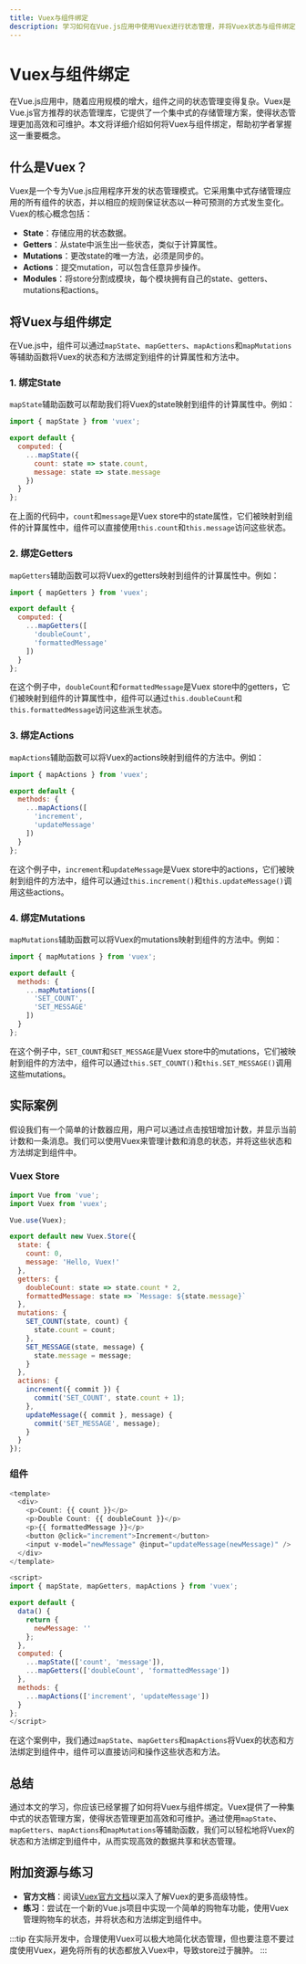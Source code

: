 ```yaml
---
title: Vuex与组件绑定
description: 学习如何在Vue.js应用中使用Vuex进行状态管理，并将Vuex状态与组件绑定，以实现高效的数据共享和状态管理。
---
```


# Vuex与组件绑定

在Vue.js应用中，随着应用规模的增大，组件之间的状态管理变得复杂。Vuex是Vue.js官方推荐的状态管理库，它提供了一个集中式的存储管理方案，使得状态管理更加高效和可维护。本文将详细介绍如何将Vuex与组件绑定，帮助初学者掌握这一重要概念。

## 什么是Vuex？

Vuex是一个专为Vue.js应用程序开发的状态管理模式。它采用集中式存储管理应用的所有组件的状态，并以相应的规则保证状态以一种可预测的方式发生变化。Vuex的核心概念包括：

- **State**：存储应用的状态数据。
- **Getters**：从state中派生出一些状态，类似于计算属性。
- **Mutations**：更改state的唯一方法，必须是同步的。
- **Actions**：提交mutation，可以包含任意异步操作。
- **Modules**：将store分割成模块，每个模块拥有自己的state、getters、mutations和actions。

## 将Vuex与组件绑定

在Vue.js中，组件可以通过`mapState`、`mapGetters`、`mapActions`和`mapMutations`等辅助函数将Vuex的状态和方法绑定到组件的计算属性和方法中。

### 1. 绑定State

`mapState`辅助函数可以帮助我们将Vuex的state映射到组件的计算属性中。例如：

```javascript
import { mapState } from 'vuex';

export default {
  computed: {
    ...mapState({
      count: state => state.count,
      message: state => state.message
    })
  }
};
```

在上面的代码中，`count`和`message`是Vuex store中的state属性，它们被映射到组件的计算属性中，组件可以直接使用`this.count`和`this.message`访问这些状态。

### 2. 绑定Getters

`mapGetters`辅助函数可以将Vuex的getters映射到组件的计算属性中。例如：

```javascript
import { mapGetters } from 'vuex';

export default {
  computed: {
    ...mapGetters([
      'doubleCount',
      'formattedMessage'
    ])
  }
};
```

在这个例子中，`doubleCount`和`formattedMessage`是Vuex store中的getters，它们被映射到组件的计算属性中，组件可以通过`this.doubleCount`和`this.formattedMessage`访问这些派生状态。

### 3. 绑定Actions

`mapActions`辅助函数可以将Vuex的actions映射到组件的方法中。例如：

```javascript
import { mapActions } from 'vuex';

export default {
  methods: {
    ...mapActions([
      'increment',
      'updateMessage'
    ])
  }
};
```

在这个例子中，`increment`和`updateMessage`是Vuex store中的actions，它们被映射到组件的方法中，组件可以通过`this.increment()`和`this.updateMessage()`调用这些actions。

### 4. 绑定Mutations

`mapMutations`辅助函数可以将Vuex的mutations映射到组件的方法中。例如：

```javascript
import { mapMutations } from 'vuex';

export default {
  methods: {
    ...mapMutations([
      'SET_COUNT',
      'SET_MESSAGE'
    ])
  }
};
```

在这个例子中，`SET_COUNT`和`SET_MESSAGE`是Vuex store中的mutations，它们被映射到组件的方法中，组件可以通过`this.SET_COUNT()`和`this.SET_MESSAGE()`调用这些mutations。

## 实际案例

假设我们有一个简单的计数器应用，用户可以通过点击按钮增加计数，并显示当前计数和一条消息。我们可以使用Vuex来管理计数和消息的状态，并将这些状态和方法绑定到组件中。

### Vuex Store

```javascript
import Vue from 'vue';
import Vuex from 'vuex';

Vue.use(Vuex);

export default new Vuex.Store({
  state: {
    count: 0,
    message: 'Hello, Vuex!'
  },
  getters: {
    doubleCount: state => state.count * 2,
    formattedMessage: state => `Message: ${state.message}`
  },
  mutations: {
    SET_COUNT(state, count) {
      state.count = count;
    },
    SET_MESSAGE(state, message) {
      state.message = message;
    }
  },
  actions: {
    increment({ commit }) {
      commit('SET_COUNT', state.count + 1);
    },
    updateMessage({ commit }, message) {
      commit('SET_MESSAGE', message);
    }
  }
});
```

### 组件

```javascript
<template>
  <div>
    <p>Count: {{ count }}</p>
    <p>Double Count: {{ doubleCount }}</p>
    <p>{{ formattedMessage }}</p>
    <button @click="increment">Increment</button>
    <input v-model="newMessage" @input="updateMessage(newMessage)" />
  </div>
</template>

<script>
import { mapState, mapGetters, mapActions } from 'vuex';

export default {
  data() {
    return {
      newMessage: ''
    };
  },
  computed: {
    ...mapState(['count', 'message']),
    ...mapGetters(['doubleCount', 'formattedMessage'])
  },
  methods: {
    ...mapActions(['increment', 'updateMessage'])
  }
};
</script>
```

在这个案例中，我们通过`mapState`、`mapGetters`和`mapActions`将Vuex的状态和方法绑定到组件中，组件可以直接访问和操作这些状态和方法。

## 总结

通过本文的学习，你应该已经掌握了如何将Vuex与组件绑定。Vuex提供了一种集中式的状态管理方案，使得状态管理更加高效和可维护。通过使用`mapState`、`mapGetters`、`mapActions`和`mapMutations`等辅助函数，我们可以轻松地将Vuex的状态和方法绑定到组件中，从而实现高效的数据共享和状态管理。

## 附加资源与练习

- **官方文档**：阅读[Vuex官方文档](https://vuex.vuejs.org/)以深入了解Vuex的更多高级特性。
- **练习**：尝试在一个新的Vue.js项目中实现一个简单的购物车功能，使用Vuex管理购物车的状态，并将状态和方法绑定到组件中。

:::tip
在实际开发中，合理使用Vuex可以极大地简化状态管理，但也要注意不要过度使用Vuex，避免将所有的状态都放入Vuex中，导致store过于臃肿。
:::